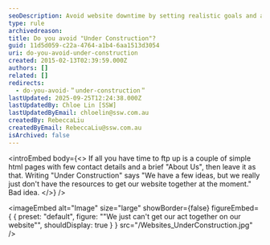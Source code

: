 ```yaml
---
seoDescription: Avoid website downtime by setting realistic goals and allocating necessary resources for a complete online presence.
type: rule
archivedreason:
title: Do you avoid "Under Construction"?
guid: 11d5d059-c22a-4764-a1b4-6aa1513d3054
uri: do-you-avoid-under-construction
created: 2015-02-13T02:39:59.000Z
authors: []
related: []
redirects:
  - do-you-avoid-＂under-construction＂
lastUpdated: 2025-09-25T12:24:38.000Z
lastUpdatedBy: Chloe Lin [SSW]
lastUpdatedByEmail: chloelin@ssw.com.au
createdBy: RebeccaLiu
createdByEmail: RebeccaLiu@ssw.com.au
isArchived: false
---
```


<introEmbed
  body={<>
If all you have time to ftp up is a couple of simple html pages with few contact details and a brief "About Us", then leave it as that. Writing "Under Construction" says "We have a few ideas, but we really just don't have the resources to get our website together at the moment." Bad idea.
  </>}
/>

<imageEmbed
  alt="Image"
  size="large"
  showBorder={false}
  figureEmbed={ {
    preset: "default",
    figure: "\"We just can't get our act together on our website\"",
    shouldDisplay: true
  } }
  src="/Websites_UnderConstruction.jpg"
/>
